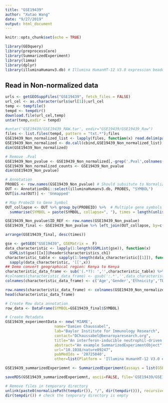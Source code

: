 ```yaml
---
title: "GSE19439"
author: "Xutao Wang"
date: "9/27/2019"
output: html_document
---
```


```r
knitr::opts_chunk$set(echo = TRUE)
```

```r
library(GEOquery)
library(preprocessCore)
library(SummarizedExperiment)
library(limma)
library(dplyr)
library(illuminaHumanv3.db) # Illumina HumanHT-12 V3.0 expression beadchip
```

## Read in Non-normalized data
```r

urls <- getGEOSuppFiles("GSE19439", fetch_files = FALSE)
url_cel <- as.character(urls$url[1]);url_cel
temp <- tempfile()
tempd <- tempdir()
download.file(url_cel,temp)
untar(temp,exdir = tempd)

#untar('GSE19439/GSE19439_RAW.tar', exdir="GSE19439/GSE19439_Raw")
files <- list.files(tempd, pattern = "txt.*");files
GSE19439_Non_normalized_list <- lapply(files, function(x) read.delim(paste0(tempd,'/',x), row.names=1, header=TRUE, col.names = c(gsub('_.*','',x),paste0(gsub('_.*','',x),'.Pval'))))
GSE19439_Non_normalized <- do.call(cbind,GSE19439_Non_normalized_list)
dim(GSE19439_Non_normalized)
```

```r
# Remove .Pval
GSE19439_Non_pvalue <- GSE19439_Non_normalized[,-grep('.Pval',colnames(GSE19439_Non_normalized))]
GSE19439_Non_normalized_counts <- GSE19439_Non_pvalue
dim(GSE19439_Non_pvalue)
```

```r
# Annotation
PROBES <- row.names(GSE19439_Non_pvalue) # Should subsitute to Normalized file???
OUT <- AnnotationDbi::select(illuminaHumanv3.db, PROBES, "SYMBOL")
OUT[is.na(OUT)] <- 'Unmapped'

# Map ProbeID to Gene Symbol 
OUT_collapse <- OUT %>% group_by(PROBEID) %>%  # Multiple gene symbols map to the same ProbeID
  summarise(SYMBOL = paste(SYMBOL, collapse=", "), times = length(unlist(strsplit(SYMBOL, ",")))) 

GSE19439_Non_pvalue$ID_REF <- row.names(GSE19439_Non_pvalue)
GSE19439_final <- GSE19439_Non_pvalue %>% left_join(OUT_collapse, by=c('ID_REF'="PROBEID")) %>% as_tibble()

arrange(GSE19439_final, desc(times))
```

```r
gse <- getGEO("GSE19439", GSEMatrix =  F)
data_characteristic <- lapply(1:length(GSMList(gse)), function(x)  
  GSMList(gse)[[x]]@header$characteristics_ch1)
characteristic_table <- sapply(1:length(data_characteristic[[1]]), function(x) 
  sapply(data_characteristic, '[[',x)) 
## Demo convert geographical region: Kenya to Kenya
characteristic_data_frame <- sub('(.*?): ','',characteristic_table) %>% DataFrame()
#colnames(characteristic_data_frame) <- gsub(':.*','',data_characteristic[[1]])
colnames(characteristic_data_frame) <- c('Age','Gender','Ethnicity','TBStatus','GeographicalRegion','BcgVaccinated','BirthRegion','TST','ExposureLatent','index_case_disease_site','smear_of_index_case','modal_x-ray_grade', 'SputumSmearStatus','sputum_culture','bal_smear','bal_culture','IsolateSensitivity')

row.names(characteristic_data_frame) <- colnames(GSE19439_Non_normalized_counts)
head(characteristic_data_frame)
```

```r
# Create Row data annotation
row_data <- DataFrame(SYMBOL=GSE19439_final$SYMBOL)

# Create Metadata
GSE19439_experimentData <- new('MIAME',
                      name="Damien Chaussabel",
                      lab="Baylor Institute for Immunology Research",
                      contact="DChaussabel@benaroyaresearch.org",
                      title="An interferon-inducible neutrophil-driven blood transcriptional signature in human tuberculosis",
                      abstract="An example SummarizedExperimentObject",
                      url="10.1038/nature09247",
                      pubMedIds = '20725040',
                      other=list(Platform = 'Illumina HumanHT-12 V3.0 expression beadchip'))

GSE19439_summarizedExperiemnt <- SummarizedExperiment(assays = list(GSEGSE19439_Non_normalized_counts= as.matrix(GSE19439_Non_normalized_counts)), colData = characteristic_data_frame, rowData = row_data, metadata = list(GSE19439_experimentData)); GSE19439_summarizedExperiemnt

```

```r
saveRDS(GSE19439_summarizedExperiemnt, ascii=FALSE, file='GSE19439/GSE19439_summarizedExperiemnt.RDS')

# Remove files in temporary directory
unlink(paste0(normalizePath(tempdir()), "/", dir(tempdir())), recursive = TRUE)
dir(tempdir()) # check the temporary directory is empty

```
